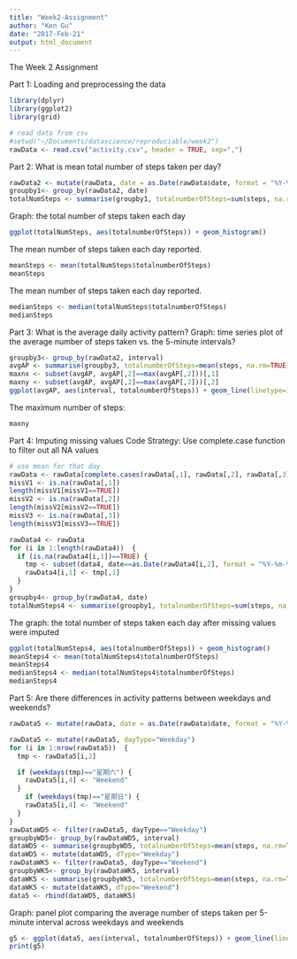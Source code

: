 ```yaml
---
title: "Week2-Assignment"
author: "Ken Gu"
date: "2017-Feb-21"
output: html_document 
---
```


The Week 2 Assignment

Part 1: Loading and preprocessing the data

```r
library(dplyr)
library(ggplot2)
library(grid)

# read data from csv
#setwd("~/Documents/datascience/reproduciable/week2")
rawData <- read.csv("activity.csv", header = TRUE, sep=",")
```

Part 2: What is mean total number of steps taken per day?

```r
rawData2 <- mutate(rawData, date = as.Date(rawData$date, format = "%Y-%m-%d"))
groupby1<- group_by(rawData2, date)
totalNumSteps <- summarise(groupby1, totalnumberOfSteps=sum(steps, na.rm=TRUE))
```
Graph: the total number of steps taken each day
```r
ggplot(totalNumSteps, aes(totalnumberOfSteps)) + geom_histogram()
```
The mean number of steps taken each day reported.
```r
meanSteps <- mean(totalNumSteps$totalnumberOfSteps)
meanSteps
```
The mean number of steps taken each day reported.
```r
medianSteps <- median(totalNumSteps$totalnumberOfSteps)
medianSteps
```

Part 3: What is the average daily activity pattern?
Graph: time series plot of the average number of steps taken vs. the 5-minute intervals?
```r

groupby3<- group_by(rawData2, interval)
avgAP <- summarise(groupby3, totalnumberOfSteps=mean(steps, na.rm=TRUE))
maxnx <- subset(avgAP, avgAP[,2]==max(avgAP[,2]))[,1]
maxny <- subset(avgAP, avgAP[,2]==max(avgAP[,2]))[,2]
ggplot(avgAP, aes(interval, totalnumberOfSteps)) + geom_line(linetype=1) + geom_point(aes(x=maxnx, y=maxny), colour="red", stat="identity") + geom_vline(xintercept = as.numeric(maxnx), colour="red") 

```
The maximum number of steps:
```r
maxny
```
Part 4: Imputing missing values
Code Strategy: Use complete.case function to filter out all NA values
```r
# use mean for that day
rawData <- rawData[complete.cases(rawData[,1], rawData[,2], rawData[,3]),]
missV1 <- is.na(rawData[,1])
length(missV1[missV1==TRUE])
missV2 <- is.na(rawData[,2])
length(missV2[missV2==TRUE])
missV3 <- is.na(rawData[,3])
length(missV3[missV3==TRUE])

rawData4 <- rawData
for (i in 1:length(rawData4))  {
  if (is.na(rawData4[i,1])==TRUE) {
    tmp <- subset(data4, date==as.Date(rawData4[i,2], format = "%Y-%m-%d" ))
    rawData4[i,1] <- tmp[,1]
  }
}
groupby4<- group_by(rawData4, date)
totalNumSteps4 <- summarise(groupby1, totalnumberOfSteps=sum(steps, na.rm=TRUE))
```
The graph:  the total number of steps taken each day after missing values were imputed
```r
ggplot(totalNumSteps4, aes(totalnumberOfSteps)) + geom_histogram()
meanSteps4 <- mean(totalNumSteps4$totalnumberOfSteps)
meanSteps4
medianSteps4 <- median(totalNumSteps4$totalnumberOfSteps)
medianSteps4

```

Part 5: Are there differences in activity patterns between weekdays and weekends?

```r
rawData5 <- mutate(rawData, date = as.Date(rawData$date, format = "%Y-%m-%d"))

rawData5 <- mutate(rawData5, dayType="Weekday")
for (i in 1:nrow(rawData5))  {
  tmp <- rawData5[i,2]

  if (weekdays(tmp)=="星期六") {
    rawData5[i,4] <- "Weekend"
  }
    if (weekdays(tmp)=="星期日") {
    rawData5[i,4] <- "Weekend"
  }
}
rawDataWD5 <- filter(rawData5, dayType=="Weekday")
groupbyWD5<- group_by(rawDataWD5, interval)
dataWD5 <- summarise(groupbyWD5, totalnumberOfSteps=mean(steps, na.rm=TRUE))
dataWD5 <- mutate(dataWD5, dType="Weekday")
rawDataWK5 <- filter(rawData5, dayType=="Weekend")
groupbyWK5<- group_by(rawDataWK5, interval)
dataWK5 <- summarise(groupbyWK5, totalnumberOfSteps=mean(steps, na.rm=TRUE))
dataWK5 <- mutate(dataWK5, dType="Weekend")
data5 <- rbind(dataWD5, dataWK5)
```
Graph: panel plot comparing the average number of steps taken per 5-minute interval across weekdays and weekends

```r

g5 <- ggplot(data5, aes(interval, totalnumberOfSteps)) + geom_line(linetype=1, aes(color=dType))  + facet_wrap(~ dType, scales = "free", nrow=2, ncol=1)
print(g5)

```


